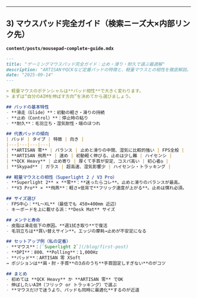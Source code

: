 
---

## 3) マウスパッド完全ガイド（検索ニーズ大×内部リンク先）

**`content/posts/mousepad-complete-guide.mdx`**
```md
---
title: "ゲーミングマウスパッド完全ガイド：止め・滑り・耐久で選ぶ最適解"
description: "ARTISANやQCKなど定番パッドの特徴と、軽量マウスとの相性を徹底解説。初めての一枚から買い替えの判断基準まで。"
date: "2025-09-14"
---

> 軽量マウスのポテンシャルは**パッド相性**で大きく変わります。  
> まずは“自分のAIMを伸ばす方向”を決めてから選びましょう。

## パッドの基本特性
- **滑走（Glide）**：初動の軽さ・滑りの持続  
- **止め（Control）**：停止時の粘り
- **耐久**：毛羽立ち・湿気耐性・端のほつれ

## 代表パッドの傾向
| パッド | タイプ | 特徴 | 向き |
|---|---|---|---|
| **ARTISAN 零** | バランス | 止めと滑りの中間、湿気に比較的強い | FPS全般 |
| **ARTISAN 飛燕** | 速め | 初動軽く伸びる、止めは少し難 | ハイセンシ |
| **QCK Heavy** | 止め寄り | 厚くて手首が安定、コスパ高い | 初心者◎ |
| **Skypad** | ガラス | 超高速、湿気影響少 | ハイセンシ・トラッキング |

## 軽量マウスとの相性（Superlight 2 / V3 Pro）
- **Superlight 2** × **零**：**迷ったらコレ**。止めと滑りのバランスが最高。  
- **V3 Pro** × **飛燕**：軽さ×低背で**フリック速度が上がる**。止めは慣れ必須。

## サイズ選び
- FPS中心：**L〜XL**（最低でも 450×400mm 近辺）  
- キーボードを上に載せる派：**Desk Mat** サイズ

## メンテと寿命
- 皮脂は滑走低下の原因。**週1拭き取り**で復活  
- 毛羽立ちは**買い替えサイン**。エッジの摩耗→止めが不安定になる

## セットアップ例（私の定番）
- **マウス**：[`Superlight 2`](/blog/first-post)  
- **DPI**：800、**Polling**：1,000Hz  
- **パッド**：ARTISAN 零 XSoft  
→ ポジションは**肩・肘・手首**の3点のうち**手首固定しすぎない**のがコツ

## まとめ
- 初めては **QCK Heavy** か **ARTISAN 零** でOK  
- 伸ばしたいAIM（フリック or トラッキング）で選ぶ  
- **マウスだけで迷うより、パッドも同時に最適化**するのが近道
